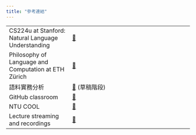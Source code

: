 ```yaml
---
title: "參考連結"
---
```


|                                  |                                                                 |
|----------------------------------|-----------------------------------------------------------------|
|CS224u at Stanford: Natural Language Understanding                | [🔗](https://web.stanford.edu/class/cs224u/)                    |
|Philosophy of Language and Computation at ETH Zürich              | [🔗](https://rycolab.io/classes/phil-f22/)         |
| 語料實務分析                       | [🔗](https://lopentu.github.io/corpus-book/?chap=%E8%AA%9E%E6%96%99%E8%99%95%E7%90%86%E6%96%B9%E6%B3%95%E5%B0%8E%E8%AB%96) (草稿階段) | 
| GitHub classroom                 | [🔗](https://classroom.github.com/classrooms/125784118-2023)                                                                          |
| NTU COOL                         | [🔗](https://cool.ntu.edu.tw/courses/26422)                                                                        |
| Lecture streaming and recordings | [🔗]()                                                                                                                    |
